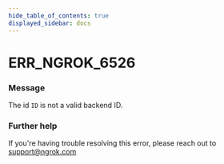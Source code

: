 ```yaml
---
hide_table_of_contents: true
displayed_sidebar: docs
---
```



# ERR_NGROK_6526

### Message

The id `ID` is not a valid backend ID.

### Further help

If you're having trouble resolving this error, please reach out to [support@ngrok.com](mailto:support@ngrok.com?subject=Help%20with%20ERR_NGROK_6526)

<ErrorDetails error="err_ngrok_6526" />
